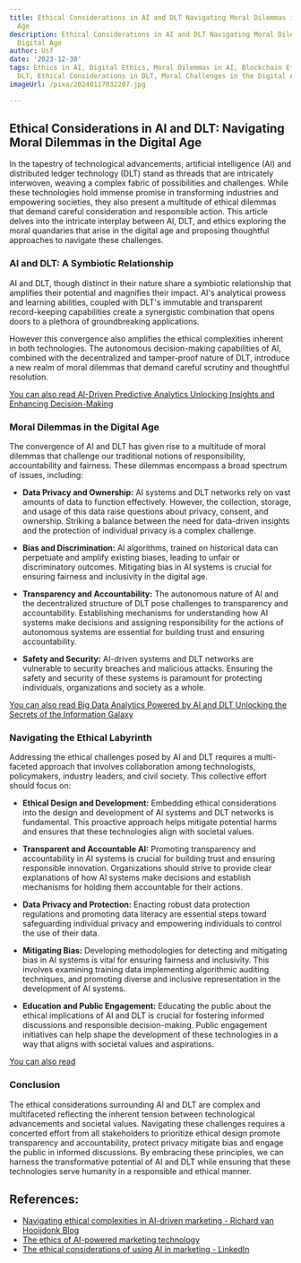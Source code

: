 ```yaml
---
title: Ethical Considerations in AI and DLT Navigating Moral Dilemmas in the Digital
  Age
description: Ethical Considerations in AI and DLT Navigating Moral Dilemmas in the
  Digital Age
author: Usf
date: '2023-12-30'
tags: Ethics in AI, Digital Ethics, Moral Dilemmas in AI, Blockchain Ethics, AI and
  DLT, Ethical Considerations in DLT, Moral Challenges in the Digital Age
imageUrl: /pixa/20240117032207.jpg

---
```

## Ethical Considerations in AI and DLT: Navigating  Moral Dilemmas in the  Digital Age

In  the tapestry of technological advancements, artificial intelligence (AI)  and distributed ledger technology (DLT) stand as threads that are intricately interwoven, weaving a complex fabric of  possibilities and challenges. While these technologies hold immense promise in  transforming industries and empowering societies, they also present a multitude  of ethical  dilemmas that demand careful consideration and  responsible action. This article delves into the intricate interplay between AI, DLT, and  ethics exploring the moral quandaries  that arise in the digital age and proposing thoughtful approaches to navigate these challenges.

### AI and  DLT: A Symbiotic Relationship

AI and DLT, though distinct in their  nature share a symbiotic relationship that  amplifies their potential and magnifies their impact. AI's analytical prowess and learning  abilities, coupled with DLT's immutable and transparent record-keeping capabilities create a synergistic combination that opens doors to  a plethora of groundbreaking applications.

However this convergence also amplifies the ethical complexities  inherent in both technologies. The autonomous decision-making  capabilities of AI, combined with the decentralized and tamper-proof nature of DLT, introduce  a new realm of  moral dilemmas  that demand careful scrutiny and thoughtful resolution.

[You can also read  AI-Driven Predictive Analytics Unlocking Insights and Enhancing Decision-Making](AI-Driven%20Predictive%20Analytics%20Unlocking%20Insights%20and%20Enhancing%20Decision-Making)


### Moral  Dilemmas in  the Digital Age

The  convergence  of AI and DLT  has given rise to a multitude of moral dilemmas that challenge  our traditional notions of responsibility, accountability  and fairness. These dilemmas encompass a broad spectrum of issues,  including:

* **Data  Privacy and Ownership:** AI systems and DLT networks rely on vast amounts of data to function effectively. However, the collection, storage,  and  usage of this data raise questions about privacy, consent, and ownership. Striking  a balance between the need for  data-driven  insights and the protection of individual  privacy is a complex challenge.

* **Bias and Discrimination:** AI algorithms, trained on  historical data can perpetuate and amplify existing biases, leading to unfair or discriminatory outcomes. Mitigating bias in AI systems is crucial for ensuring  fairness and inclusivity in the digital age.

* **Transparency and Accountability:** The  autonomous nature of AI and the decentralized structure of DLT pose challenges to transparency and  accountability. Establishing  mechanisms for understanding how AI systems make decisions and assigning responsibility for the actions of autonomous systems are essential for building trust and ensuring accountability.

* **Safety  and Security:** AI-driven systems and DLT networks are vulnerable to security breaches  and malicious attacks. Ensuring the safety  and security of these systems is paramount for  protecting individuals, organizations and society as  a whole.

[You can also read Big Data Analytics  Powered by AI and DLT Unlocking the Secrets of the Information Galaxy](Big%20Data%20Analytics%20Powered%20by%20AI%20and%20DLT%20Unlocking%20the%20Secrets%20of%20the%20Information%20Galaxy)


### Navigating the Ethical Labyrinth

Addressing the ethical challenges posed by AI and DLT requires a multi-faceted approach that involves collaboration among technologists, policymakers, industry leaders, and civil society. This collective effort should focus on:

* **Ethical Design and Development:** Embedding ethical considerations into the  design and development of AI systems and DLT networks is fundamental. This proactive approach helps mitigate potential harms and ensures that these technologies align  with societal  values.

* **Transparent and  Accountable  AI:** Promoting transparency and accountability in AI systems is crucial for building trust and ensuring responsible innovation. Organizations should strive to provide clear explanations of how AI systems  make decisions and establish mechanisms for holding them accountable for their actions.

* **Data Privacy and Protection:** Enacting robust data protection regulations and promoting data literacy are essential steps toward safeguarding individual privacy  and empowering individuals to control the use of their data.

* **Mitigating Bias:** Developing methodologies for detecting and mitigating bias in AI systems  is vital  for ensuring fairness and inclusivity. This  involves examining training data implementing algorithmic auditing techniques, and promoting diverse and inclusive representation in the development of AI systems.

* **Education and  Public Engagement:** Educating  the public about the ethical implications of AI and DLT is crucial for fostering informed  discussions and responsible decision-making.  Public engagement initiatives can help shape the development of these technologies in a  way that aligns with societal values and aspirations.

[You can also read  ]()


### Conclusion

The  ethical considerations surrounding AI and DLT are complex and multifaceted reflecting the inherent tension between technological advancements and societal  values. Navigating these challenges requires a concerted effort from all stakeholders to prioritize  ethical design promote transparency and accountability, protect privacy mitigate bias and engage  the public in  informed discussions.  By embracing these principles, we can harness the transformative potential of AI and  DLT while ensuring that these technologies serve  humanity in a responsible  and ethical manner.

## References:
- [Navigating ethical complexities in AI-driven marketing - Richard van Hooijdonk Blog](https://blog.richardvanhooijdonk.com/en/navigating-ethical-complexities-in-ai-driven-marketing/)
- [The ethics of AI-powered marketing technology](https://martech.org/the-ethics-of-ai-powered-marketing-technology/)
- [The ethical considerations of using AI in marketing - LinkedIn](https://www.linkedin.com/pulse/ethical-considerations-using-ai-marketing-iftikhar-anjum)
